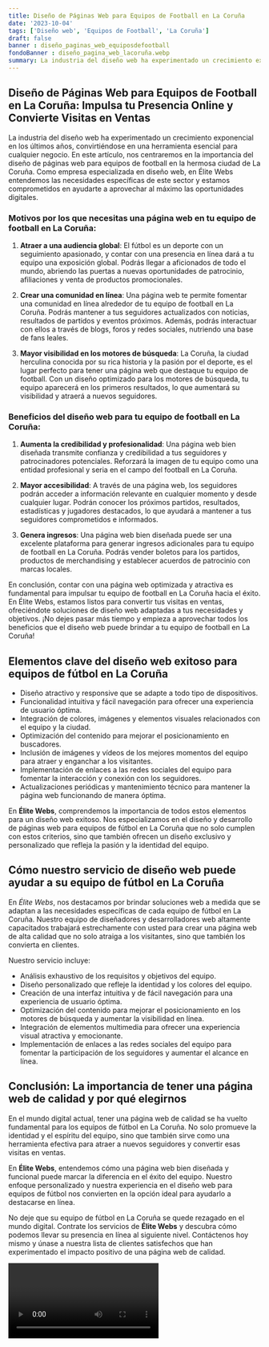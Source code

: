 ```yaml
---
title: Diseño de Páginas Web para Equipos de Football en La Coruña
date: '2023-10-04'
tags: ['Diseño web', 'Equipos de Football', 'La Coruña']
draft: false
banner : diseño_paginas_web_equiposdefootball
fondoBanner : diseño_pagina_web_lacoruña.webp
summary: La industria del diseño web ha experimentado un crecimiento exponencial en los últimos años, convirtiéndose en una herramienta esencial para cualquier negocio. En este artículo, nos centraremos en la importancia del diseño de páginas web para equipos de football en la hermosa ciudad de La Coruña. Como empresa especializada en diseño web, en Élite Webs entendemos las necesidades específicas de este sector y estamos comprometidos en ayudarte a aprovechar al máximo las oportunidades digitales.
---
```


## Diseño de Páginas Web para Equipos de Football en La Coruña: Impulsa tu Presencia Online y Convierte Visitas en Ventas

La industria del diseño web ha experimentado un crecimiento exponencial en los últimos años, convirtiéndose en una herramienta esencial para cualquier negocio. En este artículo, nos centraremos en la importancia del diseño de páginas web para equipos de football en la hermosa ciudad de La Coruña. Como empresa especializada en diseño web, en Élite Webs entendemos las necesidades específicas de este sector y estamos comprometidos en ayudarte a aprovechar al máximo las oportunidades digitales.

### Motivos por los que necesitas una página web en tu equipo de football en La Coruña:

1. **Atraer a una audiencia global**: El fútbol es un deporte con un seguimiento apasionado, y contar con una presencia en línea dará a tu equipo una exposición global. Podrás llegar a aficionados de todo el mundo, abriendo las puertas a nuevas oportunidades de patrocinio, afiliaciones y venta de productos promocionales.

2. **Crear una comunidad en línea**: Una página web te permite fomentar una comunidad en línea alrededor de tu equipo de football en La Coruña. Podrás mantener a tus seguidores actualizados con noticias, resultados de partidos y eventos próximos. Además, podrás interactuar con ellos a través de blogs, foros y redes sociales, nutriendo una base de fans leales.

3. **Mayor visibilidad en los motores de búsqueda**: La Coruña, la ciudad herculina conocida por su rica historia y la pasión por el deporte, es el lugar perfecto para tener una página web que destaque tu equipo de football. Con un diseño optimizado para los motores de búsqueda, tu equipo aparecerá en los primeros resultados, lo que aumentará su visibilidad y atraerá a nuevos seguidores.

### Beneficios del diseño web para tu equipo de football en La Coruña:

1. **Aumenta la credibilidad y profesionalidad**: Una página web bien diseñada transmite confianza y credibilidad a tus seguidores y patrocinadores potenciales. Reforzará la imagen de tu equipo como una entidad profesional y seria en el campo del football en La Coruña.

2. **Mayor accesibilidad**: A través de una página web, los seguidores podrán acceder a información relevante en cualquier momento y desde cualquier lugar. Podrán conocer los próximos partidos, resultados, estadísticas y jugadores destacados, lo que ayudará a mantener a tus seguidores comprometidos e informados.

3. **Genera ingresos**: Una página web bien diseñada puede ser una excelente plataforma para generar ingresos adicionales para tu equipo de football en La Coruña. Podrás vender boletos para los partidos, productos de merchandising y establecer acuerdos de patrocinio con marcas locales.

En conclusión, contar con una página web optimizada y atractiva es fundamental para impulsar tu equipo de football en La Coruña hacia el éxito. En Élite Webs, estamos listos para convertir tus visitas en ventas, ofreciéndote soluciones de diseño web adaptadas a tus necesidades y objetivos. ¡No dejes pasar más tiempo y empieza a aprovechar todos los beneficios que el diseño web puede brindar a tu equipo de football en La Coruña!

<GifSeo />

<Cta />

## Elementos clave del diseño web exitoso para equipos de fútbol en La Coruña

- Diseño atractivo y responsive que se adapte a todo tipo de dispositivos.
- Funcionalidad intuitiva y fácil navegación para ofrecer una experiencia de usuario óptima.
- Integración de colores, imágenes y elementos visuales relacionados con el equipo y la ciudad.
- Optimización del contenido para mejorar el posicionamiento en buscadores.
- Inclusión de imágenes y vídeos de los mejores momentos del equipo para atraer y enganchar a los visitantes.
- Implementación de enlaces a las redes sociales del equipo para fomentar la interacción y conexión con los seguidores.
- Actualizaciones periódicas y mantenimiento técnico para mantener la página web funcionando de manera óptima.

En **Élite Webs**, comprendemos la importancia de todos estos elementos para un diseño web exitoso. Nos especializamos en el diseño y desarrollo de páginas web para equipos de fútbol en La Coruña que no solo cumplen con estos criterios, sino que también ofrecen un diseño exclusivo y personalizado que refleja la pasión y la identidad del equipo.

## Cómo nuestro servicio de diseño web puede ayudar a su equipo de fútbol en La Coruña

En *Élite Webs*, nos destacamos por brindar soluciones web a medida que se adaptan a las necesidades específicas de cada equipo de fútbol en La Coruña. Nuestro equipo de diseñadores y desarrolladores web altamente capacitados trabajará estrechamente con usted para crear una página web de alta calidad que no solo atraiga a los visitantes, sino que también los convierta en clientes.

Nuestro servicio incluye:

- Análisis exhaustivo de los requisitos y objetivos del equipo.
- Diseño personalizado que refleje la identidad y los colores del equipo.
- Creación de una interfaz intuitiva y de fácil navegación para una experiencia de usuario óptima.
- Optimización del contenido para mejorar el posicionamiento en los motores de búsqueda y aumentar la visibilidad en línea.
- Integración de elementos multimedia para ofrecer una experiencia visual atractiva y emocionante.
- Implementación de enlaces a las redes sociales del equipo para fomentar la participación de los seguidores y aumentar el alcance en línea.

## Conclusión: La importancia de tener una página web de calidad y por qué elegirnos

En el mundo digital actual, tener una página web de calidad se ha vuelto fundamental para los equipos de fútbol en La Coruña. No solo promueve la identidad y el espíritu del equipo, sino que también sirve como una herramienta efectiva para atraer a nuevos seguidores y convertir esas visitas en ventas.

En **Élite Webs**, entendemos cómo una página web bien diseñada y funcional puede marcar la diferencia en el éxito del equipo. Nuestro enfoque personalizado y nuestra experiencia en el diseño web para equipos de fútbol nos convierten en la opción ideal para ayudarlo a destacarse en línea.

No deje que su equipo de fútbol en La Coruña se quede rezagado en el mundo digital. Contrate los servicios de **Élite Webs** y descubra cómo podemos llevar su presencia en línea al siguiente nivel. Contáctenos hoy mismo y únase a nuestra lista de clientes satisfechos que han experimentado el impacto positivo de una página web de calidad.

<Video />

<CtaBot job='Equipos de Football' city='La Coruña'/>

<Gmaps query='La Coruña+españa+maps' />